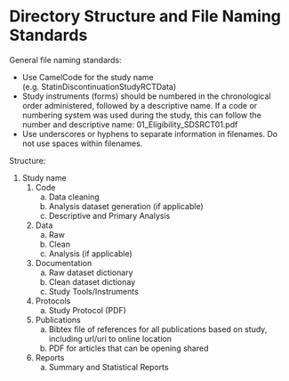 # Directory Structure and File Naming Standards

General file naming standards:

- Use CamelCode for the study name (e.g. StatinDiscontinuationStudyRCTData)
- Study instruments (forms) should be numbered in the chronological order
  administered, followed by a descriptive name.  If a code or numbering system
  was used during the study, this can follow the number and descriptive
  name: 01\_Eligibility\_SDSRCT01.pdf
- Use underscores or hyphens to separate information in filenames. Do not use
  spaces within filenames.  

Structure: 

1. Study name
    1. Code
        a. Data cleaning
        b. Analysis dataset generation (if applicable)
        c. Descriptive and Primary Analysis
    1. Data
        a. Raw
        a. Clean
        a. Analysis (if applicable)
    1. Documentation
        a. Raw dataset dictionary
        a. Clean dataset dictionay
        a. Study Tools/Instruments
    1. Protocols
        a. Study Protocol (PDF)
    1. Publications
        a. Bibtex file of references for all publications based on study,
           including url/uri to online location
        a. PDF for articles that can be opening shared
    1. Reports
        a. Summary and Statistical Reports

